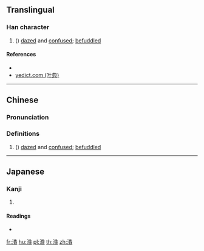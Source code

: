 {{character info/new}}
==Translingual==

===Han character===
{{Han char|rn=85|rad=水|as=08|sn=11|four=32164|canj=EHPA|ids=⿰氵昏}}

# ({{zh-only|涽涽}}) [[dazed]] and [[confused]]; [[befuddled]]

====References====
* {{Han ref|kx=0628.250|dkj=17607|dj=1030.140|hdz=31656.040|uh=6DBD|ud=28093|bh=D5F7|bd=54775}}
* [http://yedict.com/htm/6D/6DBD.htm yedict.com (叶典)]

----

==Chinese==
{{zh-forms}}

===Pronunciation===
{{zh-pron
|m=hūn
|c=fan1
|mc=
|oc=
|ma=
|cat=a
}}

===Definitions===
{{zh-hanzi}}

# ({{zh-only|涽涽}}) [[dazed]] and [[confused]]; [[befuddled]]

----

==Japanese==

===Kanji===
{{ja-kanji|grade=|rs=水08}}

# {{defn|lang=ja|sort=水08}}

====Readings====
* {{ja-readings|on=[[こん]] (kon)|kun=[[みだれる]] (midareru)}}

[[fr:涽]]
[[hu:涽]]
[[pl:涽]]
[[th:涽]]
[[zh:涽]]